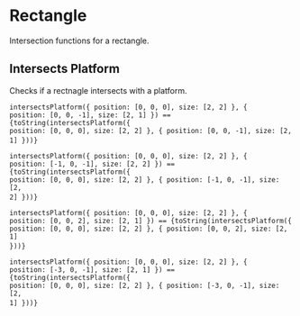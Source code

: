 

<Meta title="Utils/Math/Geometry/Rectangle" />

# Rectangle

Intersection functions for a rectangle.

## Intersects Platform

Checks if a rectnagle intersects with a platform.

<code>intersectsPlatform(\{ position: [0, 0, 0], size: [2, 2] }, \{ position: [0, 0, -1], size: [2, 1] \}) == {toString(intersectsPlatform({ position: [0, 0, 0], size: [2, 2] }, { position: [0, 0, -1], size: [2, 1] }))}</code>&nbsp;

<code>intersectsPlatform(\{ position: [0, 0, 0], size: [2, 2] }, \{ position: [-1, 0, -1], size: [2, 2] \}) == {toString(intersectsPlatform({ position: [0, 0, 0], size: [2, 2] }, { position: [-1, 0, -1], size: [2, 2] }))}</code>&nbsp;

<code>intersectsPlatform(\{ position: [0, 0, 0], size: [2, 2] }, \{ position: [0, 0, 2], size: [2, 1] \}) == {toString(intersectsPlatform({ position: [0, 0, 0], size: [2, 2] }, { position: [0, 0, 2], size: [2, 1] }))}</code>&nbsp;

<code>intersectsPlatform(\{ position: [0, 0, 0], size: [2, 2] }, \{ position: [-3, 0, -1], size: [2, 1] \}) == {toString(intersectsPlatform({ position: [0, 0, 0], size: [2, 2] }, { position: [-3, 0, -1], size: [2, 1] }))}</code>&nbsp;
